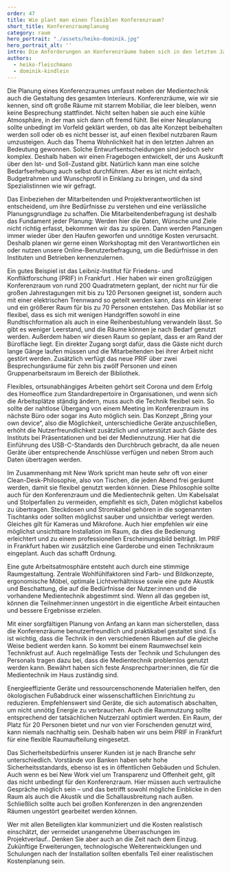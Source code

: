 ---
order: 47
title: Wie plant man einen flexiblen Konferenzraum?
short_title: Konferenzraumplanung
category: raum
hero_portrait: "./assets/heiko-dominik.jpg"
hero_portrait_alt: ''
intro: Die Anforderungen an Konferenzräume haben sich in den letzten Jahren stark verändert. Sie müssen sich schnell und problemlos an unterschiedliche Bedürfnisse anpassen lassen, eine einfach zu bedienende Medientechnik ist selbstverständlich geworden, und auch der „Wohlfühlfaktor“ hat stark an Bedeutung gewonnen. Wir haben die Spezialisten Heiko Fleischmann und Dominik Kindlein von Raumwelten Heiss gefragt, wie man an die Planung solcher Räume herangeht.
authors:
  - heiko-fleischmann
  - dominik-kindlein
---

<Interview>

<InterviewQuestion q="Wie beginne ich mit der Planung eines Konferenzraums?">

Die Planung eines Konferenzraumes umfasst neben der Medientechnik auch die Gestaltung des gesamten Interieurs. Konferenzräume, wie wir sie kennen, sind oft große Räume mit starrem Mobiliar, die leer bleiben, wenn keine Besprechung stattfindet. Nicht selten haben sie auch eine kühle Atmosphäre, in der man sich dann oft fremd fühlt. Bei einer Neuplanung sollte unbedingt im Vorfeld geklärt werden, ob das alte Konzept beibehalten werden soll oder ob es nicht besser ist, auf einen flexibel nutzbaren Raum umzusteigen. Auch das Thema Wohnlichkeit hat in den letzten Jahren an Bedeutung gewonnen. Solche Entwurfsentscheidungen sind jedoch sehr komplex. Deshalb haben wir einen Fragebogen entwickelt, der uns Auskunft über den Ist- und Soll-Zustand gibt. Natürlich kann man eine solche Bedarfserhebung auch selbst durchführen. Aber es ist nicht einfach, Budgetrahmen und Wunschprofil in Einklang zu bringen, und da sind Spezialistinnen wie wir gefragt.

</InterviewQuestion>

<InterviewQuestion q="Wie binde ich die Mitarbeitenden in den Entscheidungsprozess ein?">

Das Einbeziehen der Mitarbeitenden und Projektverantwortlichen ist entscheidend, um ihre Bedürfnisse zu verstehen und eine verlässliche Planungsgrundlage zu schaffen. Die Mitarbeitendenbefragung ist deshalb das Fundament jeder Planung: Werden hier die Daten, Wünsche und Ziele nicht richtig erfasst, bekommen wir das zu spüren. Dann werden Planungen immer wieder über den Haufen geworfen und unnötige Kosten verursacht. Deshalb planen wir gerne einen Workshoptag mit den Verantwortlichen ein oder nutzen unsere Online-Benutzerbefragung, um die Bedürfnisse in den Instituten und Betrieben kennenzulernen.

</InterviewQuestion>

<InterviewQuestion q="Konferenzraum aus? Welche Möglichkeiten bieten sich?">

Ein gutes Beispiel ist das Leibniz-Institut für Friedens- und Konfliktforschung (PRIF) in Frankfurt . Hier haben wir einen großzügigen Konferenzraum von rund 200 Quadratmetern geplant, der nicht nur für die großen Jahrestagungen mit bis zu 120 Personen geeignet ist, sondern auch mit einer elektrischen Trennwand so geteilt werden kann, dass ein kleinerer und ein größerer Raum für bis zu 70 Personen entstehen. Das Mobiliar ist so flexibel, dass es sich mit wenigen Handgriffen sowohl in eine Rundtischformation als auch in eine Reihenbestuhlung verwandeln lässt. So gibt es weniger Leerstand, und die Räume können je nach Bedarf genutzt werden. Außerdem haben wir diesen Raum so geplant, dass er am Rand der Bürofläche liegt. Ein direkter Zugang sorgt dafür, dass die Gäste nicht durch lange Gänge laufen müssen und die Mitarbeitenden bei ihrer Arbeit nicht gestört werden. Zusätzlich verfügt das neue PRIF über zwei Besprechungsräume für zehn bis zwölf Personen und einen Gruppenarbeitsraum im Bereich der Bibliothek.
</InterviewQuestion>

<InterviewQuestion q="Wie gehe ich bei der technischen Planung vor?">

Flexibles, ortsunabhängiges Arbeiten gehört seit Corona und dem Erfolg des Homeoffice zum Standardrepertoire in Organisationen, und wenn sich die Arbeitsplätze ständig ändern, muss auch die Technik flexibel sein. So sollte der nahtlose Übergang von einem Meeting im Konferenzraum ins nächste Büro oder sogar ins Auto möglich sein. Das Konzept „Bring your own device“, also die Möglichkeit, unterschiedliche Geräte anzuschließen, erhöht die Nutzerfreundlichkeit zusätzlich und unterstützt auch Gäste des Instituts bei Präsentationen und bei der Mediennutzung. Hier hat die Einführung des USB-C-Standards den Durchbruch gebracht, da alle neuen Geräte über entsprechende Anschlüsse verfügen und neben Strom auch Daten übertragen werden.

</InterviewQuestion>

<InterviewQuestion q="Wie lassen sich drahtlose Technologien integrieren? Und wie vermeide ich langfristig Kabelsalat?">

Im Zusammenhang mit New Work spricht man heute sehr oft von einer Clean-Desk-Philosophie, also von Tischen, die jeden Abend frei geräumt werden, damit sie flexibel genutzt werden können. Diese Philosophie sollte auch für den Konferenzraum und die Medientechnik gelten. Um Kabelsalat und Stolperfallen zu vermeiden, empfiehlt es sich, Daten möglichst kabellos zu übertragen. Steckdosen und Stromkabel gehören in die sogenannten Tischtanks oder sollten möglichst sauber und unsichtbar verlegt werden. Gleiches gilt für Kameras und Mikrofone. Auch hier empfehlen wir eine möglichst unsichtbare Installation im Raum, da dies die Bedienung erleichtert und zu einem professionellen Erscheinungsbild beiträgt. Im PRIF in Frankfurt haben wir zusätzlich eine Garderobe und einen Technikraum eingeplant. Auch das schafft Ordnung.

</InterviewQuestion>

<InterviewQuestion q="Welche Rolle spielt die Raumgestaltung bei der Planung?">

Eine gute Arbeitsatmosphäre entsteht auch durch eine stimmige Raumgestaltung. Zentrale Wohlfühlfaktoren sind Farb- und Bildkonzepte, ergonomische Möbel, optimale Lichtverhältnisse sowie eine gute Akustik und Beschattung, die auf die Bedürfnisse der Nutzer:innen und die vorhandene Medientechnik abgestimmt sind. Wenn all das gegeben ist, können die Teilnehmer:innen ungestört in die eigentliche Arbeit eintauchen und bessere Ergebnisse erzielen.

</InterviewQuestion>

<InterviewQuestion q="Wie lässt sich der Konferenzraum benutzerfreundlich gestalten?">

Mit einer sorgfältigen Planung von Anfang an kann man sicherstellen, dass die Konferenzräume benutzerfreundlich und praktikabel gestaltet sind. Es ist wichtig, dass die Technik in den verschiedenen Räumen auf die gleiche Weise bedient werden kann. So kommt bei einem Raumwechsel kein Technikfrust auf. Auch regelmäßige Tests der Technik und Schulungen des Personals tragen dazu bei, dass die Medientechnik problemlos genutzt werden kann. Bewährt haben sich feste Ansprechpartner:innen, die für die Medientechnik im Haus zuständig sind.

</InterviewQuestion>

<InterviewQuestion q="Was ist zu tun, damit das Raumkonzept auch nachhaltig ist?">

Energieeffiziente Geräte und ressourcenschonende Materialien helfen, den ökologischen Fußabdruck einer wissenschaftlichen Einrichtung zu reduzieren. Empfehlenswert sind Geräte, die sich automatisch abschalten, um nicht unnötig Energie zu verbrauchen. Auch die Raumnutzung sollte entsprechend der tatsächlichen Nutzerzahl optimiert werden. Ein Raum, der Platz für 20 Personen bietet und nur von vier Forschenden genutzt wird, kann niemals nachhaltig sein. Deshalb haben wir uns beim PRIF in Frankfurt für eine flexible Raumaufteilung eingesetzt.

</InterviewQuestion>

<InterviewQuestion q="Wie lassen sich Sicherheit und Vertraulichkeit gewährleisten? Wie lassen sich Sicherheit und Vertraulichkeit gewährleisten?">

Das Sicherheitsbedürfnis unserer Kunden ist je nach Branche sehr unterschiedlich. Vorstände von Banken haben sehr hohe Sicherheitsstandards, ebenso ist es in öffentlichen Gebäuden und Schulen. Auch wenn es bei New Work viel um Transparenz und Offenheit geht, gilt das nicht unbedingt für den Konferenzraum. Hier müssen auch vertrauliche Gespräche möglich sein – und das betrifft sowohl mögliche Einblicke in den Raum als auch die Akustik und die Schallausbreitung nach außen. Schließlich sollte auch bei großen Konferenzen in den angrenzenden Räumen ungestört gearbeitet werden können.

</InterviewQuestion>

<InterviewQuestion q="Was sollte ich bei der Budgetplanung für einen Konferenzraum beachten?">

Wer mit allen Beteiligten klar kommuniziert und die Kosten realistisch einschätzt, der vermeidet unangenehme Überraschungen im Projektverlauf.. Denken Sie aber auch an die Zeit nach dem Einzug. Zukünftige Erweiterungen, technologische Weiterentwicklungen und Schulungen nach der Installation sollten ebenfalls Teil einer realistischen Kostenplanung sein.

</InterviewQuestion>

</Interview>
